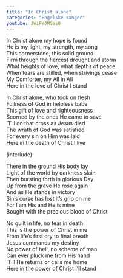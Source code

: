 ```yaml
---
title: "In Christ alone"
categories: "Engelske sanger"
youtube: JWiFYJMGas0
---
```


In Christ alone my hope is found  
He is my light, my strength, my song  
This cornerstone, this solid ground  
Firm through the fiercest drought and storm  
What heights of love, what depths of peace  
When fears are stilled, when strivings cease  
My Comforter, my All in All  
Here in the love of Christ I stand 

In Christ alone, who took on flesh  
Fullness of God in helpless babe  
This gift of love and righteousness  
Scorned by the ones He came to save  
'Till on that cross as Jesus died  
The wrath of God was satisfied  
For every sin on Him was laid  
Here in the death of Christ I live

(interlude)

There in the ground His body lay  
Light of the world by darkness slain  
Then bursting forth in glorious Day  
Up from the grave He rose again  
And as He stands in victory  
Sin's curse has lost it's grip on me  
For I am His and He is mine  
Bought with the precious blood of Christ

No guilt in life, no fear in death  
This is the power of Christ in me  
From life's first cry to final breath  
Jesus commands my destiny  
No power of hell, no scheme of man  
Can ever pluck me from His hand  
'Till He returns or calls me home  
Here in the power of Christ I'll stand
